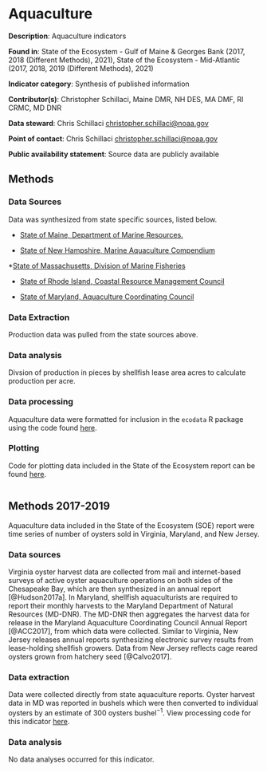 # Aquaculture

**Description**: Aquaculture indicators

**Found in**: State of the Ecosystem - Gulf of Maine & Georges Bank (2017, 2018 (Different Methods), 2021), State of the Ecosystem - Mid-Atlantic (2017, 2018, 2019 (Different Methods), 2021)

**Indicator category**: Synthesis of published information

**Contributor(s)**: Christopher Schillaci, Maine DMR, NH DES, MA DMF, RI CRMC, MD DNR
  
**Data steward**: Chris Schillaci <christopher.schillaci@noaa.gov>
  
**Point of contact**: Chris Schillaci <christopher.schillaci@noaa.gov>
  
**Public availability statement**: Source data are publicly available



## Methods

### Data Sources 
Data was synthesized from state specific sources, listed below. 

* [State of Maine, Department of Marine Resources.](https://www.maine.gov/dmr/aquaculture/data/index.html)                

* [State of New Hampshire, Marine Aquaculture Compendium](https://drive.google.com/file/d/1eCg0cP2rsjZ0AAloPuxIyDiA01urOcjR/view?usp=sharing)

*[State of Massachusetts, Division of Marine Fisheries](https://www.mass.gov/service-details/dmf-annual-reports)

* [State of Rhode Island, Coastal Resource Management Council](http://www.crmc.ri.gov/aquaculture.html)        

* [State of Maryland, Aquaculture Coordinating Council](https://calendarmedia.blob.core.windows.net/assets/1495a281-9eab-422a-9f90-a16ac9686db8.pdf) 

### Data Extraction
Production data was pulled from the state sources above. 

### Data analysis
Divsion of production in pieces by shellfish lease area acres to calculate production per acre.

### Data processing

Aquaculture data were formatted for inclusion in the `ecodata` R package using the code found [here](https://github.com/NOAA-EDAB/ecodata/blob/master/data-raw/get_aquaculture.R).


### Plotting
Code for plotting data included in the State of the Ecosystem report can be found [here](https://raw.githubusercontent.com/NOAA-EDAB/ecodata/master/chunk-scripts/human_dimensions_MAB.Rmd-aquaculture.R). 

```r
```


## Methods 2017-2019
Aquaculture data included in the State of the Ecosystem (SOE) report were time series of number of oysters sold in Virginia, Maryland, and New Jersey. 


### Data sources
Virginia oyster harvest data are collected from mail and internet-based surveys of active oyster aquaculture operations on both sides of the Chesapeake Bay, which are then synthesized in an annual report [@Hudson2017a]. In Maryland, shellfish aquaculturists are required to report their monthly harvests to the Maryland Department of Natural Resources (MD-DNR). The MD-DNR then aggregates the harvest data for release in the Maryland Aquaculture Coordinating Council Annual Report [@ACC2017], from which data were collected. Similar to Virginia, New Jersey releases annual reports synthesizing electronic survey results from lease-holding shellfish growers. Data from New Jersey reflects cage reared oysters grown from hatchery seed [@Calvo2017]. 


### Data extraction 
Data were collected directly from state aquaculture reports. Oyster harvest data in MD was reported in bushels which were then converted to individual oysters by an estimate of 300 oysters bushel$^{-1}$. View processing code for this indicator [here](https://github.com/NOAA-EDAB/ecodata/blob/master/data-raw/get_aquaculture.R).

### Data analysis
No data analyses occurred for this indicator.



